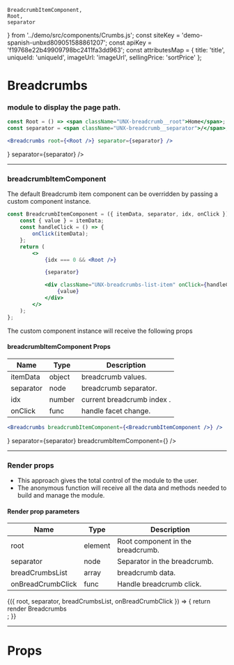 
    BreadcrumbItemComponent,
    Root,
    separator
} from '../demo/src/components/Crumbs.js';
const siteKey = 'demo-spanish-unbxd809051588861207';
const apiKey = 'f19768e22b49909798bc2411fa3dd963';
const attributesMap = {
    title: 'title',
    uniqueId: 'uniqueId',
    imageUrl: 'imageUrl',
    sellingPrice: 'sortPrice'
};

<Meta title="Breadcrumbs" component={Breadcrumbs} />

# Breadcrumbs

### module to display the page path.

```jsx
const Root = () => <span className="UNX-breadcrumb__root">Home</span>;
const separator = <span className="UNX-breadcrumb__separator">/</span>;
```

```jsx
<Breadcrumbs root={<Root />} separator={separator} />
```

<Preview>
    <Story name="default">
        <UnbxdSearchWrapper siteKey={siteKey} apiKey={apiKey}>
            <Breadcrumbs root={<Root />} separator={separator} />
            <MultilevelFacets />
            <Products attributesMap={attributesMap} />
            <div className="hidden">
                <SearchBox defaultSearch={defaultSearch} />
            </div>
        </UnbxdSearchWrapper>
    </Story>
</Preview>

---

### breadcrumbItemComponent

The default Breadcrumb item component can be overridden by passing a custom component instance.

```jsx
const BreadcrumbItemComponent = ({ itemData, separator, idx, onClick }) => {
    const { value } = itemData;
    const handleClick = () => {
        onClick(itemData);
    };
    return (
        <>
            {idx === 0 && <Root />}

            {separator}

            <div className="UNX-breadcrumbs-list-item" onClick={handleClick}>
                {value}
            </div>
        </>
    );
};
```

The custom component instance will receive the following props

#### breadcrumbItemComponent Props

| Name      | Type   | Description                |
| --------- | ------ | -------------------------- |
| itemData  | object | breadcrumb values.         |
| separator | node   | breadcrumb separator.      |
| idx       | number | current breadcrumb index . |
| onClick   | func   | handle facet change.       |

```jsx
<Breadcrumbs breadcrumbItemComponent={<BreadcrumbItemComponent />} />
```

<Preview>
    <Story name="with breadcrumbItemComponent">
        <UnbxdSearchWrapper siteKey={siteKey} apiKey={apiKey}>
            <Breadcrumbs
                root={<Root />}
                separator={separator}
                breadcrumbItemComponent={<BreadcrumbItemComponent />}
            />
            <MultilevelFacets />
            <Products attributesMap={attributesMap} />
            <div className="hidden">
                <SearchBox defaultSearch={defaultSearch} />
            </div>
        </UnbxdSearchWrapper>
    </Story>
</Preview>

---

### Render props

-   This approach gives the total control of the module to the user.
-   The anonymous function will receive all the data and methods needed to build and manage the module.

#### Render prop parameters

| Name              | Type    | Description                       |
| ----------------- | ------- | --------------------------------- |
| root              | element | Root component in the breadcrumb. |
| separator         | node    | Separator in the breadcrumb.      |
| breadCrumbsList   | array   | breadcrumb data.                  |
| onBreadCrumbClick | func    | Handle breadcrumb click.          |

<Preview>
    <Story name="with render props">
        <UnbxdSearchWrapper siteKey={siteKey} apiKey={apiKey}>
            <Breadcrumbs>
                {({ root, separator, breadCrumbsList, onBreadCrumbClick }) => {
                    return <div>render Breadcrumbs</div>;
                }}
            </Breadcrumbs>
            <MultilevelFacets />
            <Products attributesMap={attributesMap} />
            <div className="hidden">
                <SearchBox defaultSearch={defaultSearch} />
            </div>
        </UnbxdSearchWrapper>
    </Story>
</Preview>

---

# Props

<Props of={Breadcrumbs} />
